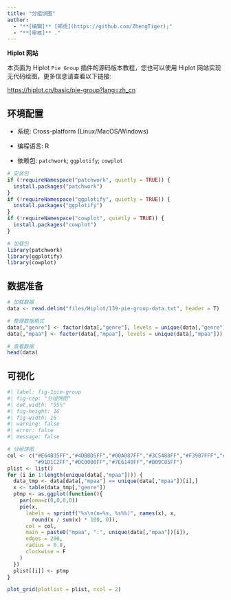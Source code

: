 ```yaml
---
title: "分组饼图"
author:
  - "**[编辑]** [郑虎](https://github.com/ZhengTiger);"
  - "**[审核]** ."
---
```


::: callout-note
**Hiplot 网站**

本页面为 Hiplot `Pie Group` 插件的源码版本教程，您也可以使用 Hiplot 网站实现无代码绘图，更多信息请查看以下链接:

<https://hiplot.cn/basic/pie-group?lang=zh_cn>
:::

## 环境配置

-   系统: Cross-platform (Linux/MacOS/Windows)

-   编程语言: R

-   依赖包: `patchwork`; `ggplotify`; `cowplot`

```r
# 安装包
if (!requireNamespace("patchwork", quietly = TRUE)) {
  install.packages("patchwork")
}
if (!requireNamespace("ggplotify", quietly = TRUE)) {
  install.packages("ggplotify")
}
if (!requireNamespace("cowplot", quietly = TRUE)) {
  install.packages("cowplot")
}

# 加载包
library(patchwork)
library(ggplotify)
library(cowplot)
```

## 数据准备

```r
# 加载数据
data <- read.delim("files/Hiplot/139-pie-group-data.txt", header = T)

# 整理数据格式
data[,"genre"] <- factor(data[,"genre"], levels = unique(data[,"genre"]))
data[,"mpaa"] <- factor(data[,"mpaa"], levels = unique(data[,"mpaa"]))

# 查看数据
head(data)
```

## 可视化

```r
#| label: fig-1pie-group
#| fig-cap: "分组饼图"
#| out.width: "95%"
#| fig-height: 16
#| fig-width: 16
#| warning: false
#| error: false
#| message: false

# 分组饼图
col <- c("#E64B35FF","#4DBBD5FF","#00A087FF","#3C5488FF","#F39B7FFF","#8491B4FF",
         "#91D1C2FF","#DC0000FF","#7E6148FF","#B09C85FF")
plist <- list()
for (i in 1:length(unique(data[,"mpaa"]))) {
  data_tmp <- data[data[,"mpaa"] == unique(data[,"mpaa"])[i],]
  x <- table(data_tmp[,"genre"])
  ptmp <- as.ggplot(function(){
    par(oma=c(0,0,0,0))
    pie(x,
      labels = sprintf("%s\n(n=%s, %s%%)", names(x), x,
        round(x / sum(x) * 100, 0)),
      col = col,
      main = paste0("mpaa", ":", unique(data[,"mpaa"])[i]),
      edges = 200,
      radius = 0.8,
      clockwise = F
    )
  })
  plist[[i]] <- ptmp
}

plot_grid(plotlist = plist, ncol = 2)
```



